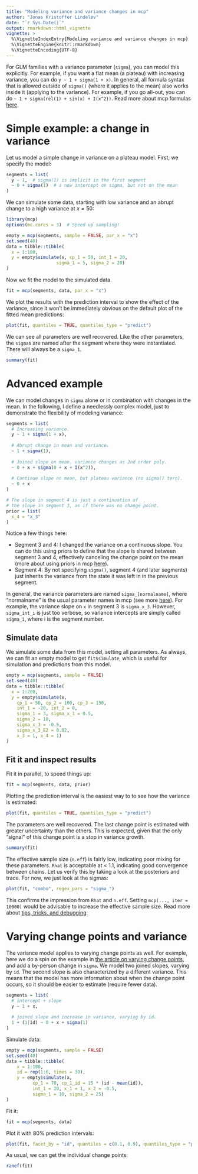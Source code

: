```yaml
---
title: "Modeling variance and variance changes in mcp"
author: "Jonas Kristoffer Lindeløv"
date: "`r Sys.Date()`"
output: rmarkdown::html_vignette
vignette: >
  %\VignetteIndexEntry{Modeling variance and variance changes in mcp}
  %\VignetteEngine{knitr::rmarkdown}
  %\VignetteEncoding{UTF-8}
---
```


For GLM families with a variance parameter (`sigma`), you can model this explicitly. For example, if you want a flat mean (a plateau) with increasing variance, you can do `y ~ 1 + sigma(1 + x)`. In general, all formula syntax that is allowed outside of `sigma()` (where it applies to the mean) also works inside it (applying to the variance). For example, if you go all-out, you can do `~ 1 + sigma(rel(1) + sin(x) + I(x^2))`. Read more about mcp formulas [here](../articles/formulas.html). 


# Simple example: a change in variance
Let us model a simple change in variance on a plateau model. First, we specify the model:

```r
segments = list(
  y ~ 1,  # sigma(1) is implicit in the first segment
  ~ 0 + sigma(1)  # a new intercept on sigma, but not on the mean
)
```

We can simulate some data, starting with low variance and an abrupt change to a high variance at $x = 50$:

```r
library(mcp)
options(mc.cores = 3)  # Speed up sampling!

empty = mcp(segments, sample = FALSE, par_x = "x")
set.seed(40)
data = tibble::tibble(
  x = 1:100,
  y = empty$simulate(x, cp_1 = 50, int_1 = 20, 
                   sigma_1 = 5, sigma_2 = 20)
)
```


Now we fit the model to the simulated data.

```r
fit = mcp(segments, data, par_x = "x")
```
We plot the results with the prediction interval to show the effect of the variance, since it won't be immediately obvious on the default plot of the fitted mean predictions:

```r
plot(fit, quantiles = TRUE, quantiles_type = "predict")
```


We can see all parameters are well recovered. Like the other parameters, the `sigma`s are named after the segment where they were instantiated. There will always be a `sigma_1`.

```r
summary(fit)
```


# Advanced example
We can model changes in `sigma` alone or in combination with changes in the mean. In the following, I define a needlessly complex model, just to demonstrate the flexibility of modeling variance:

```r
segments = list(
  # Increasing variance.
  y ~ 1 + sigma(1 + x),
  
  # Abrupt change in mean and variance.
  ~ 1 + sigma(1),
  
  # Joined slope on mean. variance changes as 2nd order poly.
  ~ 0 + x + sigma(0 + x + I(x^2)),
  
  # Continue slope on mean, but plateau variance (no sigma() tern).
  ~ 0 + x
)

# The slope in segment 4 is just a continuation of 
# the slope in segment 3, as if there was no change point.
prior = list(
  x_4 = "x_3"
)
```

Notice a few things here:

 * Segment 3 and 4: I changed the variance on a continuous slope. You can do this using priors to define that the slope is shared between segment 3 and 4, effectively canceling the change point on the mean (more about using priors in mcp [here](../articles/priors.html)).
 * Segment 4: By not specifying `sigma()`, segment 4 (and later segments) just inherits the variance from the state it was left in in the previous segment. 

In general, the variance parameters are named `sigma_[normalname]`, where "normalname" is the usual parameter names in mcp (see more [here](../articles/formulas.html)). For example, the variance slope on `x` in segment 3 is `sigma_x_3`. However, `sigma_int_i` is just too verbose, so variance intercepts are simply called `sigma_i`, where i is the segment number.



## Simulate data
We simulate some data from this model, setting all parameters. As always, we can fit an empty model to get `fit$simulate`, which is useful for simulation and predictions from this model.

```r
empty = mcp(segments, sample = FALSE)
set.seed(40)
data = tibble::tibble(
  x = 1:200,
  y = empty$simulate(x,
    cp_1 = 50, cp_2 = 100, cp_3 = 150,
    int_1 = -20, int_2 = 0,
    sigma_1 = 3, sigma_x_1 = 0.5,
    sigma_2 = 10, 
    sigma_x_3 = -0.5,
    sigma_x_3_E2 = 0.02,
    x_3 = 1, x_4 = 1)
)
```


## Fit it and inspect results
Fit it in parallel, to speed things up:

```r
fit = mcp(segments, data, prior)
```

Plotting the prediction interval is the easiest way to to see how the variance is estimated:

```r
plot(fit, quantiles = TRUE, quantiles_type = "predict")
```

The parameters are well recovered. The last change point is estimated with greater uncertainty than the others. This is expected, given that the only "signal" of this change point is a stop in variance growth.

```r
summary(fit)
```

The effective sample size (`n.eff`) is fairly low, indicating poor mixing for these parameters. `Rhat` is acceptable at < 1.1, indicating good convergence between chains. Let us verify this by taking a look at the posteriors and trace. For now, we just look at the sigmas:

```r
plot(fit, "combo", regex_pars = "sigma_")
```

This confirms the impression from `Rhat` and `n.eff`. Setting `mcp(..., iter = 10000)` would be advisable to increase the effective sample size. Read more about [tips, tricks, and debugging](../articles/tips.html).




# Varying change points and variance
The variance model applies to varying change points as well. For example, here we do a spin on the example in [the article on varying change points](../articles/varying.html), and add a by-person change in `sigma`. We model two joined slopes, varying by `id`. The second slope is also characterized by a different variance. This means that the model has more information about when the change point occurs, so it should be easier to estimate (require fewer data).

```r
segments = list(
  # intercept + slope
  y ~ 1 + x,
  
  # joined slope and increase in variance, varying by id.
  1 + (1|id) ~ 0 + x + sigma(1)
)
```

Simulate data:
```r
empty = mcp(segments, sample = FALSE)
set.seed(40)
data = tibble::tibble(
    x = 1:180,
    id = rep(1:6, times = 30),
    y = empty$simulate(x, 
          cp_1 = 70, cp_1_id = 15 * (id - mean(id)),
          int_1 = 20, x_1 = 1, x_2 = -0.5,
          sigma_1 = 10, sigma_2 = 25)
)
```

Fit it:
```r
fit = mcp(segments, data)
```

Plot it with 80% prediction intervals:
```r
plot(fit, facet_by = "id", quantiles = c(0.1, 0.9), quantiles_type = "predict")
```


As usual, we can get the individual change points:
```r
ranef(fit)
```

